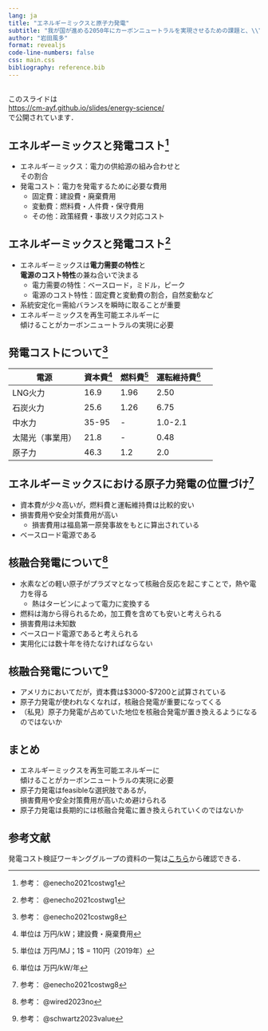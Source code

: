 ```yaml
---
lang: ja
title: "エネルギーミックスと原子力発電"
subtitle: "我が国が進める2050年にカーボンニュートラルを実現させるための課題と、\\\n今後の原子力発電の位置づけについて"
author: "岩田風多"
format: revealjs
code-line-numbers: false
css: main.css
bibliography: reference.bib
---
```


## {#note}

:::{.r-stack .r-stretch}
このスライドは\
<https://cm-ayf.github.io/slides/energy-science/> \
で公開されています．
:::

## エネルギーミックスと発電コスト[^1] {#energy-mix-and-power-generation-cost-1}

- エネルギーミックス：電力の供給源の組み合わせと\
  その割合
- 発電コスト：電力を発電するために必要な費用
  - 固定費：建設費・廃棄費用
  - 変動費：燃料費・人件費・保守費用
  - その他：政策経費・事故リスク対応コスト

## エネルギーミックスと発電コスト[^1] {#energy-mix-and-power-generation-cost-2}

- エネルギーミックスは**電力需要の特性**と\
  **電源のコスト特性**の兼ね合いで決まる
  - 電力需要の特性：ベースロード，ミドル，ピーク
  - 電源のコスト特性：固定費と変動費の割合，自然変動など
- 系統安定化＝需給バランスを瞬時に取ることが重要
- エネルギーミックスを再生可能エネルギーに\
  傾けることがカーボンニュートラルの実現に必要

[^1]: 参考： @enecho2021costwg1

## 発電コストについて[^2] {#power-generation-cost}

| 電源 | 資本費[^3] | 燃料費[^4] | 運転維持費[^5] |
| --- | --- | --- | --- | --- |
| LNG火力 | 16.9 | 1.96 | 2.50 |
| 石炭火力 | 25.6 | 1.26 | 6.75 |
| 中水力 | 35-95 | - | 1.0-2.1 |
| 太陽光（事業用） | 21.8 | - | 0.48 |
| 原子力 | 46.3 | 1.2 | 2.0 |

[^2]: 参考： @enecho2021costwg8
[^3]: 単位は 万円/kW；建設費・廃棄費用
[^4]: 単位は 万円/MJ；1$ = 110円（2019年）
[^5]: 単位は 万円/kW/年

## エネルギーミックスにおける原子力発電の位置づけ[^2] {#position-of-nuclear-power-generation-in-energy-mix}

- 資本費が少々高いが，燃料費と運転維持費は比較的安い
- 損害費用や安全対策費用が高い
  - 損害費用は福島第一原発事故をもとに算出されている
- ベースロード電源である

## 核融合発電について[^6] {#nuclear-fusion-power-generation-1}

- 水素などの軽い原子がプラズマとなって核融合反応を起こすことで，熱や電力を得る
  - 熱はタービンによって電力に変換する
- 燃料は海から得られるため，加工費を含めても安いと考えられる
- 損害費用は未知数
- ベースロード電源であると考えられる
- 実用化には数十年を待たなければならない

[^6]: 参考： @wired2023no

## 核融合発電について[^7] {#nuclear-fusion-power-generation-2}

- アメリカにおいてだが，資本費は$3000-$7200と試算されている
- 原子力発電が使われなくなれば，核融合発電が重要になってくる
- （私見）原子力発電が占めていた地位を核融合発電が置き換えるようになるのではないか

[^7]: 参考： @schwartz2023value

## まとめ {#summary}

- エネルギーミックスを再生可能エネルギーに\
  傾けることがカーボンニュートラルの実現に必要
- 原子力発電はfeasibleな選択肢であるが，\
  損害費用や安全対策費用が高いため避けられる
- 原子力発電は長期的には核融合発電に置き換えられていくのではないか

## 参考文献 {#reference}

発電コスト検証ワーキンググループの資料の一覧は[こちら](https://www.enecho.meti.go.jp/committee/council/basic_policy_subcommittee/index.html#cost_wg)から確認できる．